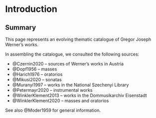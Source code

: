 # Introduction {.unnumbered}

## Summary

This page represents an evolving thematic catalogue of Gregor Joseph Werner's works.

In assembling the catalogue, we consulted the following sources:

- @Czernin2020 – sources of Werner's works in Austria
- @Dopf1956 – masses
- @Harich1976 – oratorios
- @Mikusi2020 – sonatas
- @Muranyi1997 – works in the National Szechenyi Library
- @Petermayr2020 – instrumental works
- @WinklerKlement2013 – works in the Dommusikarchiv Eisenstadt
- @WinklerKlement2020 – masses and oratorios

See also @Moder1959 for general information.

